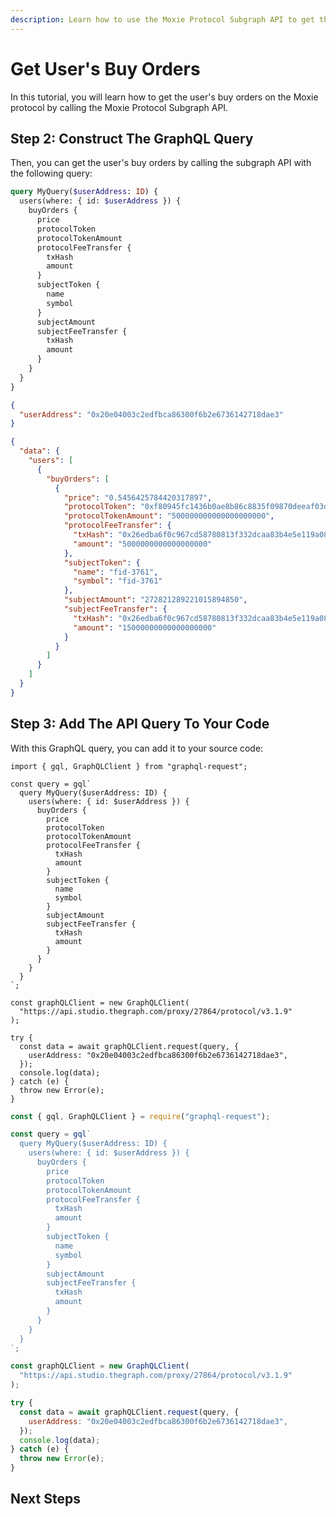 ```yaml
---
description: Learn how to use the Moxie Protocol Subgraph API to get the user's buy orders.
---
```



# Get User's Buy Orders

In this tutorial, you will learn how to get the user's buy orders on the Moxie protocol by calling the Moxie Protocol Subgraph API.

<PreRequisites />

<InstallDependencies />

## Step 2: Construct The GraphQL Query

Then, you can get the user's buy orders by calling the subgraph API with the following query:

<Tabs>
<TabItem value="query" label="Query">

```graphql
query MyQuery($userAddress: ID) {
  users(where: { id: $userAddress }) {
    buyOrders {
      price
      protocolToken
      protocolTokenAmount
      protocolFeeTransfer {
        txHash
        amount
      }
      subjectToken {
        name
        symbol
      }
      subjectAmount
      subjectFeeTransfer {
        txHash
        amount
      }
    }
  }
}
```

</TabItem>
<TabItem value="variable" label="Variable">

```json
{
  "userAddress": "0x20e04003c2edfbca86300f6b2e6736142718dae3"
}
```

</TabItem>
<TabItem value="response" label="Response">

```json
{
  "data": {
    "users": [
      {
        "buyOrders": [
          {
            "price": "0.5456425784420317897",
            "protocolToken": "0xf80945fc1436b0ae8b86c8835f09870deeaf03d5",
            "protocolTokenAmount": "500000000000000000000",
            "protocolFeeTransfer": {
              "txHash": "0x26edba6f0c967cd58780813f332dcaa83b4e5e119a08cb6b43f4fb0bd60b0abc",
              "amount": "5000000000000000000"
            },
            "subjectToken": {
              "name": "fid-3761",
              "symbol": "fid-3761"
            },
            "subjectAmount": "272821289221015894850",
            "subjectFeeTransfer": {
              "txHash": "0x26edba6f0c967cd58780813f332dcaa83b4e5e119a08cb6b43f4fb0bd60b0abc",
              "amount": "15000000000000000000"
            }
          }
        ]
      }
    ]
  }
}
```

</TabItem>
</Tabs>

## Step 3: Add The API Query To Your Code

With this GraphQL query, you can add it to your source code:

<Tabs>
<TabItem value="grapqhl_ts" label="graphql-request (TS)">

```tsx
import { gql, GraphQLClient } from "graphql-request";

const query = gql`
  query MyQuery($userAddress: ID) {
    users(where: { id: $userAddress }) {
      buyOrders {
        price
        protocolToken
        protocolTokenAmount
        protocolFeeTransfer {
          txHash
          amount
        }
        subjectToken {
          name
          symbol
        }
        subjectAmount
        subjectFeeTransfer {
          txHash
          amount
        }
      }
    }
  }
`;

const graphQLClient = new GraphQLClient(
  "https://api.studio.thegraph.com/proxy/27864/protocol/v3.1.9"
);

try {
  const data = await graphQLClient.request(query, {
    userAddress: "0x20e04003c2edfbca86300f6b2e6736142718dae3",
  });
  console.log(data);
} catch (e) {
  throw new Error(e);
}
```

</TabItem>
<TabItem value="graphql_js" label="graphql-request (JS)">

```jsx
const { gql, GraphQLClient } = require("graphql-request");

const query = gql`
  query MyQuery($userAddress: ID) {
    users(where: { id: $userAddress }) {
      buyOrders {
        price
        protocolToken
        protocolTokenAmount
        protocolFeeTransfer {
          txHash
          amount
        }
        subjectToken {
          name
          symbol
        }
        subjectAmount
        subjectFeeTransfer {
          txHash
          amount
        }
      }
    }
  }
`;

const graphQLClient = new GraphQLClient(
  "https://api.studio.thegraph.com/proxy/27864/protocol/v3.1.9"
);

try {
  const data = await graphQLClient.request(query, {
    userAddress: "0x20e04003c2edfbca86300f6b2e6736142718dae3",
  });
  console.log(data);
} catch (e) {
  throw new Error(e);
}
```

</TabItem>
</Tabs>

<DeveloperSupport />

## Next Steps
